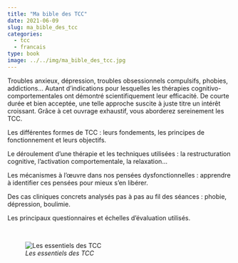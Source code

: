 ```yaml
---
title: "Ma bible des TCC"
date: 2021-06-09
slug: ma_bible_des_tcc
categories:
  - tcc
  - francais
type: book
image: ../../img/ma_bible_des_tcc.jpg
---
```


Troubles anxieux, dépression, troubles obsessionnels compulsifs, phobies, addictions...
Autant d’indications pour lesquelles les thérapies cognitivo-comportementales ont démontré scientifiquement leur efficacité.
De courte durée et bien acceptée, une telle approche suscite à juste titre un intérêt croissant.
Grâce à cet ouvrage exhaustif, vous aborderez sereinement les TCC.

Les différentes formes de TCC : leurs fondements, les principes de fonctionnement et leurs objectifs.

Le déroulement d’une thérapie et les techniques utilisées : la restructuration cognitive, l’activation comportementale, la relaxation...

Les mécanismes à l’œuvre dans nos pensées dysfonctionnelles : apprendre à identifier ces pensées pour mieux s’en libérer.

Des cas cliniques concrets analysés pas à pas au fil des séances : phobie, dépression, boulimie.

Les principaux questionnaires et échelles d’évaluation utilisés.

<br>

![_Les essentiels des TCC_](../../img/ma_bible_des_tcc.jpg)
